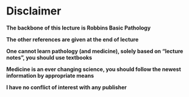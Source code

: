 # Disclaimer

__The backbone of this lecture is Robbins Basic Pathology__

__The other references are given at the end of lecture__

__One cannot learn pathology \(and medicine\)\, solely based on “lecture notes”\, you should use textbooks__

__Medicine is an ever changing science\, you should follow the newest information by appropriate means__

__I have no conflict of interest with any publisher__

